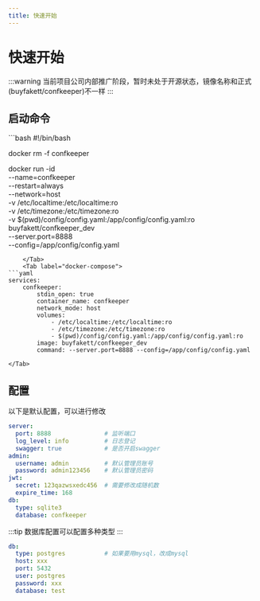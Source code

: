 ```yaml
---
title: 快速开始
---
```



# 快速开始

:::warning
当前项目公司内部推广阶段，暂时未处于开源状态，镜像名称和正式(buyfakett/confkeeper)不一样
:::

## 启动命令

<Tabs>
    <Tab label="docker">
```bash
#!/bin/bash

docker rm -f confkeeper

docker run -id \
--name=confkeeper \
--restart=always \
--network=host \
-v /etc/localtime:/etc/localtime:ro \
-v /etc/timezone:/etc/timezone:ro \
-v $(pwd)/config/config.yaml:/app/config/config.yaml:ro \
buyfakett/confkeeper_dev \
--server.port=8888 \
--config=/app/config/config.yaml
```
    </Tab>
    <Tab label="docker-compose">
```yaml
services:
    confkeeper:
        stdin_open: true
        container_name: confkeeper
        network_mode: host
        volumes:
            - /etc/localtime:/etc/localtime:ro
            - /etc/timezone:/etc/timezone:ro
            - $(pwd)/config/config.yaml:/app/config/config.yaml:ro
        image: buyfakett/confkeeper_dev
        command: --server.port=8888 --config=/app/config/config.yaml
```
    </Tab>
</Tabs>

## 配置

以下是默认配置，可以进行修改

```yaml
server:
  port: 8888               # 监听端口
  log_level: info          # 日志登记
  swagger: true            # 是否开启swagger
admin:
  username: admin          # 默认管理员账号
  password: admin123456    # 默认管理员密码
jwt:
  secret: 123qazwsxedc456  # 需要修改成随机数
  expire_time: 168
db:
  type: sqlite3
  database: confkeeper
```

:::tip
数据库配置可以配置多种类型
:::

```yaml
db:
  type: postgres           # 如果要用mysql，改成mysql
  host: xxx
  port: 5432
  user: postgres
  password: xxx
  database: test
```
